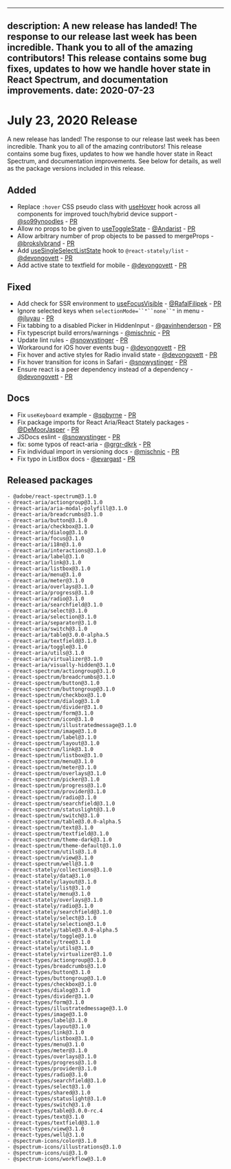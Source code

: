 <!-- Copyright 2020 Adobe. All rights reserved.
This file is licensed to you under the Apache License, Version 2.0 (the "License");
you may not use this file except in compliance with the License. You may obtain a copy
of the License at http://www.apache.org/licenses/LICENSE-2.0
Unless required by applicable law or agreed to in writing, software distributed under
the License is distributed on an "AS IS" BASIS, WITHOUT WARRANTIES OR REPRESENTATIONS
OF ANY KIND, either express or implied. See the License for the specific language
governing permissions and limitations under the License. -->


---
description: A new release has landed! The response to our release last week has been incredible. Thank you to all of the amazing contributors! This release contains some bug fixes, updates to how we handle hover state in React Spectrum, and documentation improvements.
date: 2020-07-23
---

# July 23, 2020 Release

A new release has landed! The response to our release last week has been incredible. Thank you to all of the amazing contributors!
This release contains some bug fixes, updates to how we handle hover state in React Spectrum, and documentation improvements.
See below for details, as well as the package versions included in this release.

## Added

- Replace `:hover` CSS pseudo class with [useHover](../../react-aria/useHover.html) hook across all components for improved touch/hybrid device support - [@so99ynoodles](https://github.com/so99ynoodles) - [PR](https://github.com/adobe/react-spectrum/pull/775)
- Allow no props to be given to [useToggleState](../../react-stately/useToggleState.html) - [@Andarist](https://github.com/Andarist) - [PR](https://github.com/adobe/react-spectrum/pull/687)
- Allow arbitrary number of prop objects to be passed to mergeProps - [@brokslybrand](https://github.com/brokslybrand) - [PR](https://github.com/adobe/react-spectrum/pull/776)
- Add [useSingleSelectListState](../../react-stately/useSingleSelectListState.html) hook to `@react-stately/list` - [@devongovett](https://github.com/devongovett) - [PR](https://github.com/adobe/react-spectrum/pull/802)
- Add active state to textfield for mobile - [@devongovett](https://github.com/devongovett) - [PR](https://github.com/adobe/react-spectrum/pull/823)

## Fixed

- Add check for SSR environment to [useFocusVisible](../../react-aria/useFocusVisible.html) - [@RafalFilipek](https://github.com/RafalFilipek) - [PR](https://github.com/adobe/react-spectrum/pull/769)
- Ignore selected keys when `selectionMode=``"``none``"` in menu - [@jluyau](https://github.com/jluyau) - [PR](https://github.com/adobe/react-spectrum/pull/783)
- Fix tabbing to a disabled Picker in HiddenInput - [@gavinhenderson](https://github.com/gavinhenderson) - [PR](https://github.com/adobe/react-spectrum/pull/787)
- Fix typescript build errors/warnings - [@mischnic](https://github.com/mischnic) - [PR](https://github.com/adobe/react-spectrum/pull/713)
- Update lint rules - [@snowystinger](https://github.com/snowystinger) - [PR](https://github.com/adobe/react-spectrum/pull/747)
- Workaround for iOS hover events bug - [@devongovett](https://github.com/devongovett) - [PR](https://github.com/adobe/react-spectrum/pull/815)
- Fix hover and active styles for Radio invalid state - [@devongovett](https://github.com/devongovett) - [PR](https://github.com/adobe/react-spectrum/pull/819)
- Fix hover transition for icons in Safari - [@snowystinger](https://github.com/snowystinger) - [PR](https://github.com/adobe/react-spectrum/pull/821)
- Ensure react is a peer dependency instead of a dependency - [@devongovett](https://github.com/devongovett) - [PR](https://github.com/adobe/react-spectrum/pull/824)

## Docs

- Fix `useKeyboard` example - [@spbyrne](https://github.com/spbyrne) - [PR](https://github.com/adobe/react-spectrum/pull/759)
- Fix package imports for React Aria/React Stately packages - [@DeMoorJasper](https://github.com/DeMoorJasper) - [PR](https://github.com/adobe/react-spectrum/pull/761)
- JSDocs eslint - [@snowystinger](https://github.com/snowystinger) - [PR](https://github.com/adobe/react-spectrum/pull/662)
- fix: some typos of react-aria - [@grgr-dkrk](https://github.com/grgr-dkrk) - [PR](https://github.com/adobe/react-spectrum/pull/774)
- Fix individual import in versioning docs - [@mischnic](https://github.com/mischnic) - [PR](https://github.com/adobe/react-spectrum/pull/792)
- Fix typo in ListBox docs - [@evargast](https://github.com/evargast) - [PR](https://github.com/adobe/react-spectrum/pull/795)

## Released packages

```
- @adobe/react-spectrum@3.1.0
- @react-aria/actiongroup@3.1.0
- @react-aria/aria-modal-polyfill@3.1.0
- @react-aria/breadcrumbs@3.1.0
- @react-aria/button@3.1.0
- @react-aria/checkbox@3.1.0
- @react-aria/dialog@3.1.0
- @react-aria/focus@3.1.0
- @react-aria/i18n@3.1.0
- @react-aria/interactions@3.1.0
- @react-aria/label@3.1.0
- @react-aria/link@3.1.0
- @react-aria/listbox@3.1.0
- @react-aria/menu@3.1.0
- @react-aria/meter@3.1.0
- @react-aria/overlays@3.1.0
- @react-aria/progress@3.1.0
- @react-aria/radio@3.1.0
- @react-aria/searchfield@3.1.0
- @react-aria/select@3.1.0
- @react-aria/selection@3.1.0
- @react-aria/separator@3.1.0
- @react-aria/switch@3.1.0
- @react-aria/table@3.0.0-alpha.5
- @react-aria/textfield@3.1.0
- @react-aria/toggle@3.1.0
- @react-aria/utils@3.1.0
- @react-aria/virtualizer@3.1.0
- @react-aria/visually-hidden@3.1.0
- @react-spectrum/actiongroup@3.1.0
- @react-spectrum/breadcrumbs@3.1.0
- @react-spectrum/button@3.1.0
- @react-spectrum/buttongroup@3.1.0
- @react-spectrum/checkbox@3.1.0
- @react-spectrum/dialog@3.1.0
- @react-spectrum/divider@3.1.0
- @react-spectrum/form@3.1.0
- @react-spectrum/icon@3.1.0
- @react-spectrum/illustratedmessage@3.1.0
- @react-spectrum/image@3.1.0
- @react-spectrum/label@3.1.0
- @react-spectrum/layout@3.1.0
- @react-spectrum/link@3.1.0
- @react-spectrum/listbox@3.1.0
- @react-spectrum/menu@3.1.0
- @react-spectrum/meter@3.1.0
- @react-spectrum/overlays@3.1.0
- @react-spectrum/picker@3.1.0
- @react-spectrum/progress@3.1.0
- @react-spectrum/provider@3.1.0
- @react-spectrum/radio@3.1.0
- @react-spectrum/searchfield@3.1.0
- @react-spectrum/statuslight@3.1.0
- @react-spectrum/switch@3.1.0
- @react-spectrum/table@3.0.0-alpha.5
- @react-spectrum/text@3.1.0
- @react-spectrum/textfield@3.1.0
- @react-spectrum/theme-dark@3.1.0
- @react-spectrum/theme-default@3.1.0
- @react-spectrum/utils@3.1.0
- @react-spectrum/view@3.1.0
- @react-spectrum/well@3.1.0
- @react-stately/collections@3.1.0
- @react-stately/data@3.1.0
- @react-stately/layout@3.1.0
- @react-stately/list@3.1.0
- @react-stately/menu@3.1.0
- @react-stately/overlays@3.1.0
- @react-stately/radio@3.1.0
- @react-stately/searchfield@3.1.0
- @react-stately/select@3.1.0
- @react-stately/selection@3.1.0
- @react-stately/table@3.0.0-alpha.5
- @react-stately/toggle@3.1.0
- @react-stately/tree@3.1.0
- @react-stately/utils@3.1.0
- @react-stately/virtualizer@3.1.0
- @react-types/actiongroup@3.1.0
- @react-types/breadcrumbs@3.1.0
- @react-types/button@3.1.0
- @react-types/buttongroup@3.1.0
- @react-types/checkbox@3.1.0
- @react-types/dialog@3.1.0
- @react-types/divider@3.1.0
- @react-types/form@3.1.0
- @react-types/illustratedmessage@3.1.0
- @react-types/image@3.1.0
- @react-types/label@3.1.0
- @react-types/layout@3.1.0
- @react-types/link@3.1.0
- @react-types/listbox@3.1.0
- @react-types/menu@3.1.0
- @react-types/meter@3.1.0
- @react-types/overlays@3.1.0
- @react-types/progress@3.1.0
- @react-types/provider@3.1.0
- @react-types/radio@3.1.0
- @react-types/searchfield@3.1.0
- @react-types/select@3.1.0
- @react-types/shared@3.1.0
- @react-types/statuslight@3.1.0
- @react-types/switch@3.1.0
- @react-types/table@3.0.0-rc.4
- @react-types/text@3.1.0
- @react-types/textfield@3.1.0
- @react-types/view@3.1.0
- @react-types/well@3.1.0
- @spectrum-icons/color@3.1.0
- @spectrum-icons/illustrations@3.1.0
- @spectrum-icons/ui@3.1.0
- @spectrum-icons/workflow@3.1.0
```
